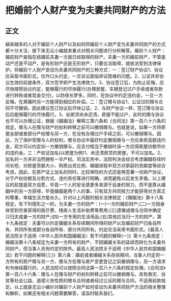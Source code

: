 # 把婚前个人财产变为夫妻共同财产的方法
## 正文
越来越多的人对于婚前个人财产以及如何将婚前个人财产变为夫妻共同财产的方式都十分关注，接下来无讼小编就来重点对相关问题进行分析解答。婚前个人财产：婚前财产是指在结婚前夫妻一方就已经取得的财产。夫妻一方的婚前财产，不管是动产还是不动产，是有形财产还是无形财产，只要合法取得，就依法受到法律保护。将婚前个人财产变动为夫妻共同财产的三种方式：一：签订财产协议1、协议应采取书面形式，仅作口头约定，一旦诉讼面临举证困难的问题。2、公证并非协议生效的前提条件，双方签字即产生法律效力。3、协议签订后，为防止反悔，应尽快按照协议约定，能够履行的尽快履行(办理房屋、车辆登记过户手续或者存款进行转账或者现金交付)，以防夜长梦多。同时，在协议中约定违约金，一旦一方反悔，在离婚时另一方能得到相应的补偿。二：签订赠与协议1、公证过的赠与合同不可撤销，因此建议签订协议后尽快公证。2、与财产协议一样，签订赠与协议后应能够履行的尽快履行。3、如房贷尚未还清，房屋不能过户，此时的赠与协议也不可以办理公证，根据《婚姻法》解释三第六条和《合同法》第一百八十六条的规定，赠与人在赠与财产的权利转移之前可以撤销赠与。也就是说，如果一方将房屋全部或者部分产权赠与另一方，在没有办理过户手续之前，可以撤销赠与。因此，为了保护受赠与人的权利，赠与协议中最好约定撤销赠与一方应承担高额违约金，双方可以约定如一方撤销赠与，应支付相当于撤销时该一方应得房屋份额市价的违约金。三：产权证加名(以房屋为例)1、未还清房贷的房屋，不可以加名。2、加名的一方并非当然拥有一半产权。司法实务中，法院判决会综合考虑婚姻存续时间长短、对房屋贡献大小、购房出资比例、婚姻进程中双方对家庭的贡献度等综合考虑。因此，在房产证上加名的同时，比较保险的方式还是再签署一份财产协议，对于产权份额及分割方式、违约责任等进行明确，进而避免以后发生矛盾。以上建议的前提是双方自愿，毕竟一个人的安全感更多来源于自身的努力，而不是靠从婚姻中的另一方获得，毕竟婚姻是两个人的事，只有双方共同努力才能获得对方真正的尊重，幸福生活方能长久。针对以上问题的相关法律规定：《婚姻法》第十八条规定，有下列情形之一的，为夫妻一方的财产：(一)一方的婚前财产;(二)一方因身体受到伤害获得的医疗费、残疾人生活补助费等费用;(三)遗嘱或赠与合同中确定只归夫或妻一方的财产;(四)一方专用的生活用品;(五)其他应当归一方的财产。第十九条规定：夫妻可以约定婚姻关系存续期间所得的财产以及婚前财产归各自所有、共同所有或部分各自所有、部分共同所有。约定应当采用书面形式。《最高人民法院关于适用〈中华人民共和国婚姻法〉若干问题的解释(一)》第十九条规定：婚姻法第十八条规定为夫妻一方所有的财产，不因婚姻关系的延续而转化为夫妻共同财产。但当事人另有约定的除外。最高人民法院关于适用《中华人民共和国婚姻法》若干问题的解释(三)》第六条：婚前或者婚姻关系存续期间，当事人约定将一方所有的房产赠与另一方，赠与方在赠与房产变更登记之前撤销赠与，另一方请求判令继续履行的，人民法院可以按照合同法第一百八十六条的规定处理。《合同法》第一百八十六条：赠与人在赠与财产的权利转移之前可以撤销赠与。具有救灾、扶贫等社会公益、道德义务性质的赠与合同或者经过公证的赠与合同，不适用前款规定。以上就是无讼小编针对婚前个人财产如何变动为夫妻共同财产方法的相关整理和解析，如果还有相关问题需要解答，请及时联系我们。